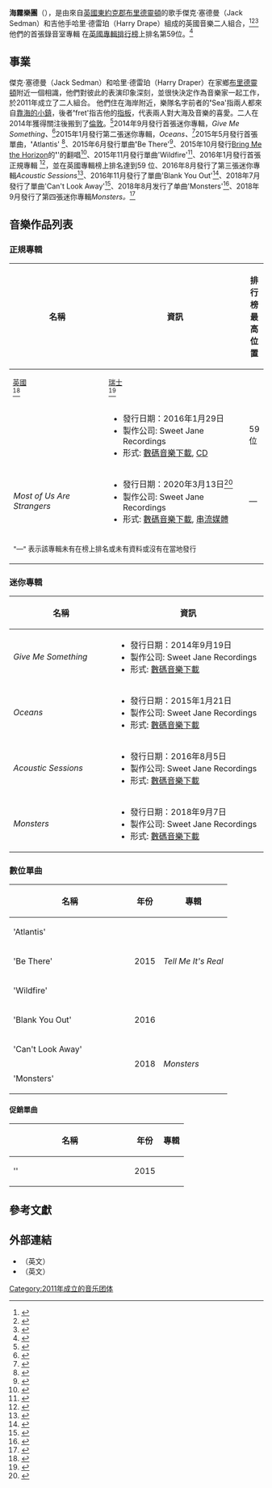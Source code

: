 {{Infobox musical artist
| name = 海霧樂團
| image = WBW16_-_Seafret_-_3.jpg
| image_size = 
| landscape = yes
| alt = 
| caption = 海霧樂團 在時光倒流音樂節的表演，攝於2016年
| background = group_or_band
| alias = 
| 出道地點 = [[英國|英國]][[布里德靈頓|布里德靈頓]][[東約克郡|東約克郡]]
| 音樂類型 = [[独立流行|獨立流行]]
| 活躍年代 = {{Start date|2015}}至今
| 唱片公司 = [[哥倫比亞唱片|哥倫比亞唱片]]
| associated_acts = 
| 官方網站 = {{URL|www.seafret.com}}
| 現任成員 = * 歌手: 傑克·塞德曼（ Jack Sedman ）
* 吉他手: 哈里·德雷珀（ Harry Drape ）
}}

'''海霧樂團'''（{{lang-en|Seafret}}），是由來自[[英國|英國]][[東約克郡|東約克郡]][[布里德靈頓|布里德靈頓]]的歌手傑克·塞德曼（Jack Sedman）和吉他手哈里·德雷珀（Harry Drape）組成的英國音樂二人組合，<ref name="ClashMusic">{{cite web|title=Seafret - Tell Me It's Real|url=http://www.clashmusic.com/reviews/seafret-tell-me-its-real|accessdate=2016-09-04|date=2016-02-10|last1=Grady|first1=Ashleigh|website=Clashmusic.com|archive-date=2019-04-06|archive-url=https://web.archive.org/web/20190406184532/https://www.clashmusic.com/reviews/seafret-tell-me-its-real|dead-url=no}}</ref><ref>{{cite web|title=Redbrick meets…Seafret|url=http://www.redbrick.me/music/redbrick-meets-seafret/|accessdate=2016-09-04|date=2015-12-12|last1=Deaville|first1=Georgie|website=Redbrick.me|archive-url=https://web.archive.org/web/20170214205732/http://www.redbrick.me/music/redbrick-meets-seafret/|archive-date=2017-02-14|dead-url=yes}}</ref><ref>{{cite web|title=An Interview with Seafret|url=http://www.huffingtonpost.com/george-elerick/an-interview-with-seafret_b_6672942.html|accessdate=2016-09-05|date=2015-02-17|last1=Elerick|first1=George|website=[[The_Huffington_Post|The Huffington Post]]|archive-date=2017-09-14|archive-url=https://web.archive.org/web/20170914155952/http://www.huffingtonpost.com/george-elerick/an-interview-with-seafret_b_6672942.html|dead-url=no}}</ref>他們的首張錄音室專輯''{{link-en|Tell Me It's Real|Tell Me It's Real (Seafret album)}}'' 在[[英國專輯排行榜|英國專輯排行榜]]上排名第59位。<ref>{{cite web|title=Tell Me It's Real|url=http://www.officialcharts.com/search/albums/tell_me_it's_real/|accessdate=2016-09-05|date=2016-02-11|website=Officialcharts.com|archive-date=2020-07-18|archive-url=https://web.archive.org/web/20200718153935/https://www.officialcharts.com/search/albums/tell_me_it%27s_real/|dead-url=no}}</ref>

== 事業 ==
傑克·塞德曼（Jack Sedman）和哈里·德雷珀（Harry Draper）在家鄉[[布里德靈頓|布里德靈頓]]附近一個{{link-en|開麥之夜|open mic night}}相識，他們對彼此的表演印象深刻，並很快決定作為音樂家一起工作，於2011年成立了二人組合。 他們住在海岸附近，樂隊名字前者的'''<nowiki/>'<nowiki/>'''Sea'指兩人都來自[[布里德靈頓|靠海的小鎮]]，後者'''<nowiki/>'<nowiki/>'''fret'指吉他的[[品|指板]]，代表兩人對大海及音樂的喜愛。二人在2014年獲得關注後搬到了[[倫敦|倫敦]]。<ref>{{cite web|title=Seafret|url=https://itunes.apple.com/gb/artist/seafret/904266195|accessdate=2018-08-25|publisher=[[Apple_Music|Apple Music]]|archive-date=2020-07-17|archive-url=https://web.archive.org/web/20200717082840/https://itunes.apple.com/gb/artist/seafret/904266195|dead-url=no}}</ref>2014年9月發行首張迷你專輯，''Give Me Something、''<ref>{{cite web|title=Give Me Something - EP by Seafret|url=https://itunes.apple.com/gb/album/give-me-something-ep/904266062|accessdate=2018-08-25|date=2014-09-19|publisher=[[Apple_Music|Apple Music]]|archive-date=2018-08-26|archive-url=https://web.archive.org/web/20180826113324/https://itunes.apple.com/gb/album/give-me-something-ep/904266062|dead-url=no}}</ref>2015年1月發行第二張迷你專輯，''Oceans、''<ref>{{cite web|title=Oceans - EP by Seafret|url=https://itunes.apple.com/gb/album/oceans-ep/953513160|accessdate=2018-08-25|date=2015-01-21|publisher=[[Apple_Music|Apple Music]]|archive-date=2018-08-26|archive-url=https://web.archive.org/web/20180826005057/https://itunes.apple.com/gb/album/oceans-ep/953513160|dead-url=no}}</ref>2015年5月發行首張單曲，'''<nowiki/>'<nowiki/>'''Atlantis' <ref>{{cite web|title=Atlantis - Single by Seafret|url=https://itunes.apple.com/gb/album/atlantis-single/976613648|accessdate=2018-08-25|date=2015-05-01|publisher=[[Apple_Music|Apple Music]]|archive-date=2018-08-26|archive-url=https://web.archive.org/web/20180826004950/https://itunes.apple.com/gb/album/atlantis-single/976613648|dead-url=no}}</ref>、2015年6月發行單曲'''<nowiki/>'<nowiki/>'''Be There'<ref>{{cite web|title=Be There - Single by Seafret|url=https://itunes.apple.com/gb/album/be-there-single/1008188171|accessdate=2018-08-25|date=2015-06-30|publisher=[[Apple_Music|Apple Music]]|archive-date=2018-08-26|archive-url=https://web.archive.org/web/20180826005054/https://itunes.apple.com/gb/album/be-there-single/1008188171|dead-url=no}}</ref>、2015年10月發行[[Bring_Me_the_Horizon|Bring Me the Horizon]]的'''<nowiki/>'<nowiki/>'''{{link-en|Drown|Drown (Bring Me the Horizon song)}}'的翻唱<ref>{{cite web|title=Drown - Single by Seafret|url=https://itunes.apple.com/gb/album/drown-single/1044042240|accessdate=2018-08-25|date=2015-10-16|publisher=[[Apple_Music|Apple Music]]|archive-date=2018-08-26|archive-url=https://web.archive.org/web/20180826005124/https://itunes.apple.com/gb/album/drown-single/1044042240|dead-url=no}}</ref>、2015年11月發行單曲'''<nowiki/>''''Wildfire'<ref>{{cite web|title=Wildfire - Single by Seafret|url=https://itunes.apple.com/gb/album/wildfire-single/1080981108|accessdate=2018-08-25|date=2015-11-27|publisher=[[Apple_Music|Apple Music]]|archive-date=2018-08-26|archive-url=https://web.archive.org/web/20180826005120/https://itunes.apple.com/gb/album/wildfire-single/1080981108|dead-url=no}}</ref>、2016年1月發行首張正規專輯''{{link-en|Tell Me It's Real|Tell Me It's Real (Seafret album)}}'' <ref>{{cite web|title=Tell Me It's Real (Deluxe) by Seafret|url=https://itunes.apple.com/gb/album/tell-me-its-real-deluxe/1057802870|accessdate=2016-09-05|date=2016-01-29|publisher=[[Apple_Music|Apple Music]]|archive-date=2018-08-26|archive-url=https://web.archive.org/web/20180826113327/https://itunes.apple.com/gb/album/tell-me-its-real-deluxe/1057802870|dead-url=no}}</ref>，並在英國專輯榜上排名達到59 位、2016年8月發行了第三張迷你專輯''Acoustic Sessions''<ref>{{cite web|title=Acoustic Sessions - EP by Seafret|url=https://itunes.apple.com/gb/album/acoustic-sessions-ep/1137192051|accessdate=2018-08-25|date=2016-08-05|publisher=[[Apple_Music|Apple Music]]|archive-date=2018-08-26|archive-url=https://web.archive.org/web/20180826113330/https://itunes.apple.com/gb/album/acoustic-sessions-ep/1137192051|dead-url=no}}</ref>、2016年11月發行了單曲'Blank You Out'<ref>{{cite web|title=Blank You Out - Single by Seafret|url=https://itunes.apple.com/gb/album/blank-you-out-single/1178362546|accessdate=2018-08-25|date=2016-11-25|publisher=[[Apple_Music|Apple Music]]|archive-date=2018-08-26|archive-url=https://web.archive.org/web/20180826005008/https://itunes.apple.com/gb/album/blank-you-out-single/1178362546|dead-url=no}}</ref>、2018年7月發行了單曲'Can't Look Away'<ref>{{cite web|title=Can't Look Away - Single by Seafret|url=https://itunes.apple.com/gb/album/cant-look-away-single/1401264169|accessdate=2018-08-25|date=2018-07-13|publisher=[[Apple_Music|Apple Music]]|archive-date=2018-08-26|archive-url=https://web.archive.org/web/20180826113353/https://itunes.apple.com/gb/album/cant-look-away-single/1401264169|dead-url=no}}</ref>、2018年8月发行了单曲'Monsters'<ref>{{cite web|title=Monsters - Single by Seafret|url=https://itunes.apple.com/gb/album/monsters-single/1418588693|accessdate=2018-08-25|date=2018-08-10|publisher=[[Apple_Music|Apple Music]]|archive-date=2018-08-26|archive-url=https://web.archive.org/web/20180826005006/https://itunes.apple.com/gb/album/monsters-single/1418588693|dead-url=no}}</ref>、2018年9月發行了第四張迷你專輯''Monsters。''<ref>{{cite web|title=Monsters - EP by Seafret|url=https://itunes.apple.com/gb/album/monsters-ep/1425013918|accessdate=2018-09-07|date=2018-09-07|publisher=[[Apple_Music|Apple Music]]|archive-date=2018-09-07|archive-url=https://web.archive.org/web/20180907110519/https://itunes.apple.com/gb/album/monsters-ep/1425013918|dead-url=no}}</ref>

== 音樂作品列表 ==

=== 正規專輯 ===
{| class="wikitable plainrowheaders" style="text-align:center;"
! rowspan="2" scope="col" style="width:12em;" |名稱
! rowspan="2" scope="col" style="width:18em;" |資訊
! colspan="2" scope="col" |排行榜最高位置
|-
! scope="col" style="width:3em;font-size:85%;" |[[英國專輯排行榜|英國]]<br /><ref name="UK">{{cite web|title=Seafret - UK Charts|url=http://www.officialcharts.com/artist/47190/seafret/|accessdate=2018-08-25|publisher=[[Official_Charts_Company|Official Charts Company]]|archive-date=2019-11-15|archive-url=https://web.archive.org/web/20191115004216/https://www.officialcharts.com/artist/47190/seafret/|dead-url=no}}</ref>
! scope="col" style="width:3em;font-size:85%;" |[[瑞士热门音乐榜|瑞士]]<br /><ref name="SWI">{{cite web|title=Discographie Seafret|url=https://hitparade.ch/showinterpret.asp?interpret=Seafret|accessdate=2018-08-25|work=Swiss Charts Portal|publisher=Hung Medien|archive-date=2020-07-17|archive-url=https://web.archive.org/web/20200717232929/https://hitparade.ch/showinterpret.asp?interpret=Seafret|dead-url=no}}</ref>
|-
! scope="row" |''{{link-en|Tell Me It's Real|Tell Me It's Real (Seafret album)}}''
|
* 發行日期：2016年1月29日
* 製作公司: Sweet Jane Recordings
* 形式: [[數碼音樂下載|數碼音樂下載]], [[激光唱片|CD]]
|59位
|100位
|-
! scope="row" |''Most of Us Are Strangers''
|
* 發行日期：2020年3月13日<ref>{{cite web|title=Most of Us Are Strangers by Seafret|url=https://music.apple.com/us/album/most-of-us-are-strangers/1498106397|accessdate=2020-03-17|website=[[Apple_Music|Apple Music]]}}</ref>
* 製作公司: Sweet Jane Recordings
* 形式: [[數碼音樂下載|數碼音樂下載]], [[串流媒體|串流媒體]]
|—
|—
|-
! colspan="4" |<small>"—" 表示該專輯未有在榜上排名或未有資料或沒有在當地發行</small>
|}

=== 迷你專輯 ===
{| class="wikitable plainrowheaders" style="text-align:center;"
! scope="col" style="width:12em;" |名稱
! scope="col" style="width:18em;" |資訊
|-
! scope="row" |''Give Me Something''
|
* 發行日期：2014年9月19日
* 製作公司: Sweet Jane Recordings
* 形式: [[數碼音樂下載|數碼音樂下載]]
|-
! scope="row" |''Oceans''
|
* 發行日期：2015年1月21日
* 製作公司: Sweet Jane Recordings
* 形式: [[數碼音樂下載|數碼音樂下載]]
|-
! scope="row" |''Acoustic Sessions''
|
* 發行日期：2016年8月5日
* 製作公司: Sweet Jane Recordings
* 形式: [[數碼音樂下載|數碼音樂下載]]
|-
! scope="row" |''Monsters''
|
* 發行日期：2018年9月7日
* 製作公司: Sweet Jane Recordings
* 形式: [[數碼音樂下載|數碼音樂下載]]
|}

=== 數位單曲 ===
{| class="wikitable plainrowheaders" style="text-align:center;"
! scope="col" style="width:14em;" |名稱
! scope="col" style="width:1em;" |年份
! scope="col" |專輯
|-
! scope="row" |'Atlantis'
| rowspan="3" |2015
| rowspan="3" |''Tell Me It's Real''
|-
! scope="row" |'Be There'
|-
! scope="row" |'Wildfire'
|-
! scope="row" |'Blank You Out'
|2016
| {{n/a|—}}
|-
! scope="row" |'Can't Look Away'
| rowspan="2" |2018
| rowspan="2" |''Monsters''
|-
! scope="row" |'Monsters'
|}

==== 促銷單曲 ====
{| class="wikitable plainrowheaders" style="text-align:center;"
! scope="col" style="width:14em;" |名稱
! scope="col" style="width:1em;" |年份
! scope="col" |專輯
|-
! scope="row" |'{{link-en|Drown|Drown (Bring Me the Horizon song)}}'
|2015
| {{n/a|—}}
|}

== 參考文獻 ==
{{Reflist}}

== 外部連結 ==
{{Commonscat}}

* （英文）{{Official|http://www.seafret.com/}}
* （英文）{{Twitter|SeafretOfficial}}

{{Authority control}}
[[Category:2011年成立的音乐团体|Category:2011年成立的音乐团体]]